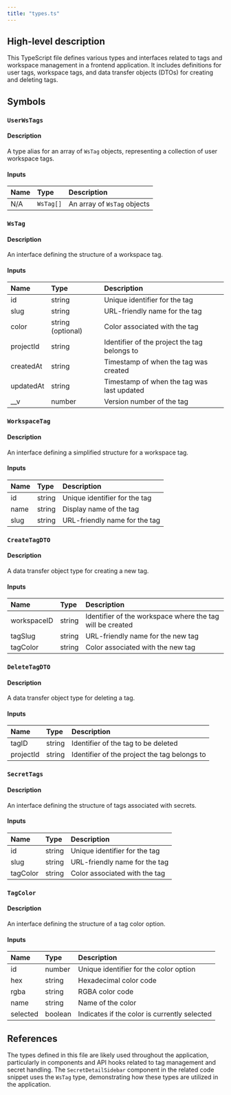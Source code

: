 ```yaml
---
title: "types.ts"
---
```


## High-level description
This TypeScript file defines various types and interfaces related to tags and workspace management in a frontend application. It includes definitions for user tags, workspace tags, and data transfer objects (DTOs) for creating and deleting tags.

## Symbols

### `UserWsTags`
#### Description
A type alias for an array of `WsTag` objects, representing a collection of user workspace tags.

#### Inputs
| Name | Type | Description |
|:-----|:-----|:------------|
| N/A | `WsTag[]` | An array of `WsTag` objects |

### `WsTag`
#### Description
An interface defining the structure of a workspace tag.

#### Inputs
| Name | Type | Description |
|:-----|:-----|:------------|
| id | string | Unique identifier for the tag |
| slug | string | URL-friendly name for the tag |
| color | string (optional) | Color associated with the tag |
| projectId | string | Identifier of the project the tag belongs to |
| createdAt | string | Timestamp of when the tag was created |
| updatedAt | string | Timestamp of when the tag was last updated |
| __v | number | Version number of the tag |

### `WorkspaceTag`
#### Description
An interface defining a simplified structure for a workspace tag.

#### Inputs
| Name | Type | Description |
|:-----|:-----|:------------|
| id | string | Unique identifier for the tag |
| name | string | Display name of the tag |
| slug | string | URL-friendly name for the tag |

### `CreateTagDTO`
#### Description
A data transfer object type for creating a new tag.

#### Inputs
| Name | Type | Description |
|:-----|:-----|:------------|
| workspaceID | string | Identifier of the workspace where the tag will be created |
| tagSlug | string | URL-friendly name for the new tag |
| tagColor | string | Color associated with the new tag |

### `DeleteTagDTO`
#### Description
A data transfer object type for deleting a tag.

#### Inputs
| Name | Type | Description |
|:-----|:-----|:------------|
| tagID | string | Identifier of the tag to be deleted |
| projectId | string | Identifier of the project the tag belongs to |

### `SecretTags`
#### Description
An interface defining the structure of tags associated with secrets.

#### Inputs
| Name | Type | Description |
|:-----|:-----|:------------|
| id | string | Unique identifier for the tag |
| slug | string | URL-friendly name for the tag |
| tagColor | string | Color associated with the tag |

### `TagColor`
#### Description
An interface defining the structure of a tag color option.

#### Inputs
| Name | Type | Description |
|:-----|:-----|:------------|
| id | number | Unique identifier for the color option |
| hex | string | Hexadecimal color code |
| rgba | string | RGBA color code |
| name | string | Name of the color |
| selected | boolean | Indicates if the color is currently selected |

## References
The types defined in this file are likely used throughout the application, particularly in components and API hooks related to tag management and secret handling. The `SecretDetailSidebar` component in the related code snippet uses the `WsTag` type, demonstrating how these types are utilized in the application.
